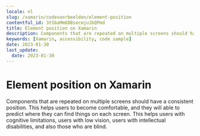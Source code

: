 ```yaml
---
locale: nl
slug: /xamarin/codevoorbeelden/element-position
contentful_id: 3tSbaMm6DBsecmjuJbQPmd
title: Element position on Xamarin
description: Components that are repeated on multiple screens should have a consistent position.
keywords: [Xamarin, accessibility, code sample]
date: 2023-01-30
last_update:
  date: 2023-01-30
---
```


# Element position on Xamarin

Components that are repeated on multiple screens should have a consistent position. This helps users to become comfortable, and they will able to predict where they can find things on each screen. This helps users with cognitive limitations, users with low vision, users with intellectual disabilities, and also those who are blind.

<CodeSample id="element-position" locale="nl" platform="xamarin"/>

